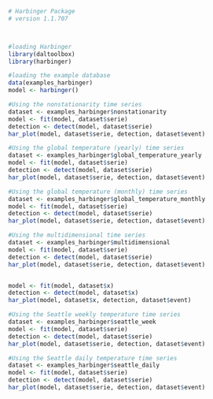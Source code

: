 ```r
# Harbinger Package
# version 1.1.707



#loading Harbinger
library(daltoolbox)
library(harbinger) 
```

```r
#loading the example database
data(examples_harbinger)
model <- harbinger()
```

```r
#Using the nonstationarity time series 
dataset <- examples_harbinger$nonstationarity
model <- fit(model, dataset$serie)
detection <- detect(model, dataset$serie)
har_plot(model, dataset$serie, detection, dataset$event)

```

```r
#Using the global temperature (yearly) time series
dataset <- examples_harbinger$global_temperature_yearly
model <- fit(model, dataset$serie)
detection <- detect(model, dataset$serie)
har_plot(model, dataset$serie, detection, dataset$event)

```

```r
#Using the global temperature (monthly) time series
dataset <- examples_harbinger$global_temperature_monthly
model <- fit(model, dataset$serie)
detection <- detect(model, dataset$serie)
har_plot(model, dataset$serie, detection, dataset$event)

```

```r
#Using the multidimensional time series 
dataset <- examples_harbinger$multidimensional
model <- fit(model, dataset$serie)
detection <- detect(model, dataset$serie)
har_plot(model, dataset$serie, detection, dataset$event)


model <- fit(model, dataset$x)
detection <- detect(model, dataset$x)
har_plot(model, dataset$x, detection, dataset$event)

```

```r
#Using the Seattle weekly temperature time series
dataset <- examples_harbinger$seattle_week
model <- fit(model, dataset$serie)
detection <- detect(model, dataset$serie)
har_plot(model, dataset$serie, detection, dataset$event)

```

```r
#Using the Seattle daily temperature time series
dataset <- examples_harbinger$seattle_daily
model <- fit(model, dataset$serie)
detection <- detect(model, dataset$serie)
har_plot(model, dataset$serie, detection, dataset$event)

```

